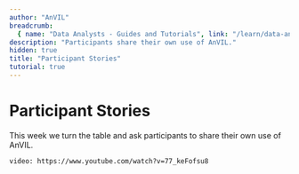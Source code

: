 ```yaml
---
author: "AnVIL"
breadcrumb:
  { name: "Data Analysts - Guides and Tutorials", link: "/learn/data-analysts" }
description: "Participants share their own use of AnVIL."
hidden: true
title: "Participant Stories"
tutorial: true
---
```


# Participant Stories

This week we turn the table and ask participants to share their own use of AnVIL.

`video: https://www.youtube.com/watch?v=77_keFofsu8`
